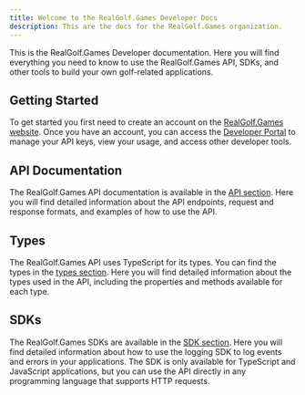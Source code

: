 ```yaml
---
title: Welcome to the RealGolf.Games Developer Docs
description: This are the docs for the RealGolf.Games organization.
---
```


This is the RealGolf.Games Developer documentation. Here you will find everything you need to know to use the RealGolf.Games API, SDKs, and other tools to build your own golf-related applications.

## Getting Started

To get started you first need to create an account on the [RealGolf.Games website](https://realgolf.games).
Once you have an account, you can access the [Developer Portal](https://realgolf.games/developer) to manage your API keys, view your usage, and access other developer tools.

## API Documentation

The RealGolf.Games API documentation is available in the [API section](/developer/docs/en/api/introduction). Here you will find detailed information about the API endpoints, request and response formats, and examples of how to use the API.

## Types

The RealGolf.Games API uses TypeScript for its types. You can find the types in the [types section](/developer/docs/en/types/introduction). Here you will find detailed information about the types used in the API, including the properties and methods available for each type.

## SDKs

The RealGolf.Games SDKs are available in the [SDK section](/developer/docs/en/sdk/introduction). Here you will find detailed information about how to use the logging SDK to log events and errors in your applications. The SDK is only available for TypeScript and JavaScript applications, but you can use the API directly in any programming language that supports HTTP requests.
